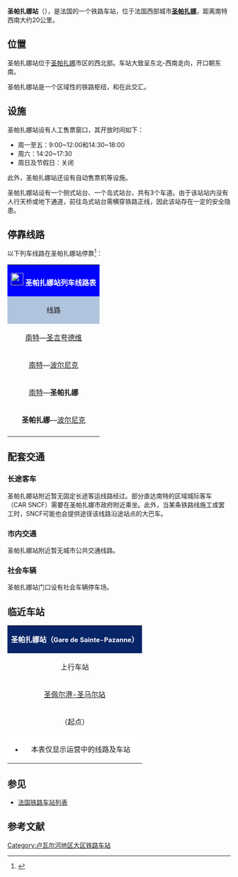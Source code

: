 {{Infobox station
| name          =[[File:Sncf-logo.svg|32x32px]]圣帕扎娜站<br>{{lang|fr|Gare de Sainte-Pazanne}} 
| type          = [[法国铁路|法国铁路]]
| image = File:Sainte-Pazanne - La gare.jpg
|image_caption = 圣帕扎娜站的站房
| address       = {{FRA}}[[卢瓦尔-大西洋省|卢瓦尔-大西洋省]][[圣帕扎娜|圣帕扎娜]]
| latd          = 47
| latm          = 06
| lats          = 20
| latNS         = N
| longd         = 1
| longm         = 48
| longs         = 50
| longEW        = W
| operator = [[File:_Sncf-logo.svg|32x32px]]
| coordinates_display = yes
| iso_region    = FR
| line          = 
* {{link-fr|南特－拉罗什铁路|Ligne de Nantes-État à La Roche-sur-Yon par Sainte-Pazanne}}
* {{link-fr|圣帕扎娜－波尔尼克铁路|Ligne de Sainte-Pazanne à Pornic}} 
| structure           = 地面
| levels              = 1层
| platform      = 2
| tracks        = 3
| elevation = 17米
| opened        = 1875年9月11日
| rebuilt =
| status = 使用中
| closed        = 
| passengers= 204,420人次<ref>{{Cite web|url=https://ressources.data.sncf.com/explore/dataset/frequentation-gares/?sort=voyageurs_2014&q=sainte+pazanne|title=Fréquentation en gares|accessdate=2017-02-04|author=SNCF|date=|language=法语|publisher=SNCF Open Data}}</ref>
| pass_year= 2015年
| ADA                 = Yes
| station_type = 客运车站，兼办货运业务
| connections = 
| route_map =
| map_locator   = 
| note =
| services = [[法国大区列车|TER]]
}}

'''圣帕扎娜站'''（{{lang-fr|Gare de Sainte-Pazanne}}），是法国的一个铁路车站，位于法国西部城市'''[[圣帕扎娜|圣帕扎娜]]'''，距离南特西南大约20公里。

==位置==

圣帕扎娜站位于[[圣帕扎娜|圣帕扎娜]]市区的西北部。车站大致呈东北-西南走向，开口朝东南。

圣帕扎娜站是一个区域性的铁路枢纽，{{link-fr|南特－拉罗什铁路|Ligne de Nantes-État à La Roche-sur-Yon par Sainte-Pazanne}}和{{link-fr|圣帕扎娜－波尔尼克铁路|Ligne de Sainte-Pazanne à Pornic}}在此交汇。

==设施==

圣帕扎娜站设有人工售票窗口，其开放时间如下：

* 周一至五：9:00~12:00和14:30~18:00
* 周六：14:20~17:30
* 周日及节假日：关闭

此外，圣帕扎娜站还设有自动售票机等设施。

圣帕扎娜站设有一个侧式站台、一个岛式站台，共有3个车道。由于该站站内没有人行天桥或地下通道，前往岛式站台需横穿铁路正线，因此该站存在一定的安全隐患。

== 停靠线路 ==

{{动态列表|最后更新时间：2017年1月4日。本章节内容仅供参考，不排除因施工或罢工而引发的临时性变更。欢迎修正和补充}}

以下列车线路在圣帕扎娜站停靠<ref>{{Cite web|url=https://www.ter.sncf.com/pays-de-la-loire/gares/87481226/Ste-Pazanne/pratique|title=GARE STE-PAZANNE|accessdate=2017-02-04|author=SNCF|date=|language=法语|publisher=TER Pays-de-la-Loire}}</ref>：

{| class="wikitable mw-collapsible"
|colspan="5" style="background:#0000FF" align="center" |[[File:Sncf-logo.svg|28x28px]] <span style="color:#FFFFFF;">'''圣帕扎娜站列车线路表'''</span>
|-
!style="background:#B0C4DE"| 线路
!style="background:#B0C4DE"|车种
!style="background:#B0C4DE"|上一站
!style="background:#B0C4DE"|下一站
!style="background:#B0C4DE"|大致运行频率{{noteTag|name=noteA}}
|-
|[[南特站|南特]]—[[圣吉夸德维站|圣吉夸德维]]
| rowspan="4" align="center"|'''[[法国大区列车|TER]]'''
|[[圣佩尔港-圣马尔站|圣佩尔港-圣马尔]]
|[[马什库勒站|马什库勒]]
|每天4~9趟
|-
|[[南特站|南特]]—[[波尔尼克站|波尔尼克]]
|[[圣佩尔港-圣马尔站|圣佩尔港-圣马尔]]
|[[圣蒂莱尔德沙莱昂站|圣蒂莱尔德沙莱昂]]
|每天4~6趟
|-
|[[南特站|南特]]—'''圣帕扎娜'''
|[[圣佩尔港-圣马尔站|圣佩尔港-圣马尔]]
|（终点）
|每天1趟{{noteTag|name=noteB}}
|-
|'''圣帕扎娜'''—[[波尔尼克站|波尔尼克]]
|（起点）
|[[圣蒂莱尔德沙莱昂站|圣蒂莱尔德沙莱昂]]
|每天1趟{{noteTag|name=noteB}}
|-
|colspan="5" style="background:#FFFFFF"|{{noteFoot|1=
{{noteTag|name=noteA|1=在本栏中，往返1次为"1趟"；除特别标明外，其数据仅工作日有效，周末及节假日列车数量可能会减少或停运}}
{{noteTag|name=noteB|1=周末及节假日停运}}
}}
|}

==配套交通==
===长途客车===

圣帕扎娜站附近暂无固定长途客运线路经过。部分直达南特的区域城际客车（CAR SNCF）需要在圣帕扎娜市政府附近乘坐。此外，当某条铁路线施工或罢工时，SNCF可能也会提供途径该线路沿途站点的大巴车。

===市内交通===

圣帕扎娜站附近暂无城市公共交通线路。

===社会车辆===

圣帕扎娜站门口设有社会车辆停车场。

==临近车站==

{|class="wikitable mw-collapsible" style="margin: 0 auto; width:42em;"
|colspan="3" style="background:#082567" align="center"|<font color=#FFFFFF>'''圣帕扎娜站（<span style="font-size:11pt;">Gare de Sainte-Pazanne</span>）'''</font>
|-
!上行车站
!线路
!下行车站
|-
|align="center" |[[圣佩尔港-圣马尔站|圣佩尔港-圣马尔站]]
|align="center" |'''{{link-fr|南特－拉罗什铁路|Ligne de Nantes-État à La Roche-sur-Yon par Sainte-Pazanne}}'''
|align="center" |[[马什库勒站|马什库勒站]]
|-
|align="center" |（起点）
|align="center" |'''{{link-fr|圣帕扎娜－波尔尼克铁路|Ligne de Sainte-Pazanne à Pornic}}'''
|align="center" |[[圣蒂莱尔德沙莱昂站|圣蒂莱尔德沙莱昂站]]
|-
|colspan="3" style="background:#FFFFFF"|
*本表仅显示运营中的线路及车站
|}

==参见==
* [[法国铁路车站列表|法国铁路车站列表]]

== 参考文献 ==
{{Reflist}}

{{法国主要火车站列表}}

[[Category:卢瓦尔河地区大区铁路车站|Category:卢瓦尔河地区大区铁路车站]]